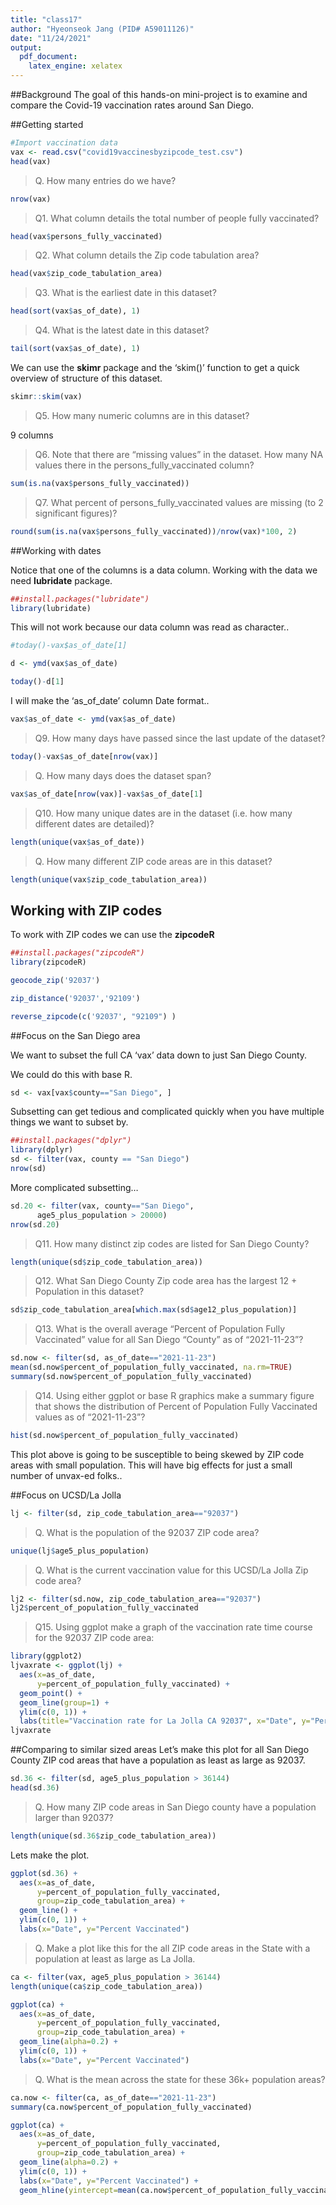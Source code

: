 ```yaml
---
title: "class17"
author: "Hyeonseok Jang (PID# A59011126)"
date: "11/24/2021"
output:
  pdf_document:
    latex_engine: xelatex
---
```


##Background
The goal of this hands-on mini-project is to examine and compare the Covid-19 vaccination rates around San Diego.

##Getting started
```r
#Import vaccination data
vax <- read.csv("covid19vaccinesbyzipcode_test.csv")
head(vax)
```

> Q. How many entries do we have?

```r
nrow(vax)
```

> Q1. What column details the total number of people fully vaccinated?

```r
head(vax$persons_fully_vaccinated)
```

> Q2. What column details the Zip code tabulation area?

```r
head(vax$zip_code_tabulation_area)
```

> Q3. What is the earliest date in this dataset?

```r
head(sort(vax$as_of_date), 1)
```

> Q4. What is the latest date in this dataset?

```r
tail(sort(vax$as_of_date), 1)
```

We can use the **skimr** package and the 'skim()' function to get a quick overview of structure of this dataset.

```r
skimr::skim(vax)
```

> Q5. How many numeric columns are in this dataset?

9 columns

> Q6. Note that there are “missing values” in the dataset. How many NA values there in the persons_fully_vaccinated column?

```r
sum(is.na(vax$persons_fully_vaccinated))
```

> Q7. What percent of persons_fully_vaccinated values are missing (to 2 significant figures)?

```r
round(sum(is.na(vax$persons_fully_vaccinated))/nrow(vax)*100, 2)
```

##Working with dates

Notice that one of the columns is a data column. Working with the data we need **lubridate** package.
```r
##install.packages("lubridate")
library(lubridate)
```

This will not work because our data column was read as character..
```r
#today()-vax$as_of_date[1]
```

```r
d <- ymd(vax$as_of_date)
```

```r
today()-d[1]
```

I will make the 'as_of_date' column Date format..
```r
vax$as_of_date <- ymd(vax$as_of_date)
```

> Q9. How many days have passed since the last update of the dataset?

```r
today()-vax$as_of_date[nrow(vax)]
```

> Q. How many days does the dataset span?

```r
vax$as_of_date[nrow(vax)]-vax$as_of_date[1]
```

> Q10. How many unique dates are in the dataset (i.e. how many different dates are detailed)?

```r
length(unique(vax$as_of_date))
```

> Q. How many different ZIP code areas are in this dataset?

```r
length(unique(vax$zip_code_tabulation_area))
```

## Working with ZIP codes
To work with ZIP codes we can use the **zipcodeR**
```r
##install.packages("zipcodeR")
library(zipcodeR)
```

```r
geocode_zip('92037')
```

```r
zip_distance('92037','92109')
```

```r
reverse_zipcode(c('92037', "92109") )
```

##Focus on the San Diego area

We want to subset the full CA 'vax' data down to just San Diego County.

We could do this with base R.
```r
sd <- vax[vax$county=="San Diego", ]
```

Subsetting can get tedious and complicated quickly when you have multiple things we want to subset by.
```r
##install.packages("dplyr")
library(dplyr)
sd <- filter(vax, county == "San Diego")
nrow(sd)
```

More complicated subsetting...
```r
sd.20 <- filter(vax, county=="San Diego",
      age5_plus_population > 20000)
nrow(sd.20)
```

> Q11. How many distinct zip codes are listed for San Diego County?

```r
length(unique(sd$zip_code_tabulation_area))
```

> Q12. What San Diego County Zip code area has the largest 12 + Population in this dataset?

```r
sd$zip_code_tabulation_area[which.max(sd$age12_plus_population)]
```

> Q13. What is the overall average “Percent of Population Fully Vaccinated” value for all San Diego “County” as of “2021-11-23”?

```r
sd.now <- filter(sd, as_of_date=="2021-11-23")
mean(sd.now$percent_of_population_fully_vaccinated, na.rm=TRUE)
summary(sd.now$percent_of_population_fully_vaccinated)
```

> Q14. Using either ggplot or base R graphics make a summary figure that shows the distribution of Percent of Population Fully Vaccinated values as of “2021-11-23”?

```r
hist(sd.now$percent_of_population_fully_vaccinated)
```
This plot above is going to be susceptible to being skewed by ZIP code areas with small population. This will have big effects for just a small number of unvax-ed folks..

##Focus on UCSD/La Jolla

```r
lj <- filter(sd, zip_code_tabulation_area=="92037")
```

> Q. What is the population of the 92037 ZIP code area?

```r
unique(lj$age5_plus_population)
```

> Q. What is the current vaccination value for this UCSD/La Jolla Zip code area?

```r
lj2 <- filter(sd.now, zip_code_tabulation_area=="92037")
lj2$percent_of_population_fully_vaccinated
```

> Q15. Using ggplot make a graph of the vaccination rate time course for the 92037 ZIP code area:

```r
library(ggplot2)
ljvaxrate <- ggplot(lj) +
  aes(x=as_of_date,
      y=percent_of_population_fully_vaccinated) +
  geom_point() +
  geom_line(group=1) +
  ylim(c(0, 1)) +
  labs(title="Vaccination rate for La Jolla CA 92037", x="Date", y="Percent Vaccinated")
ljvaxrate
```

##Comparing to similar sized areas
Let's make this plot for all San Diego County ZIP cod areas that have a population as least as large as 92037.
```r
sd.36 <- filter(sd, age5_plus_population > 36144)
head(sd.36)
```

> Q. How many ZIP code areas in San Diego county have a population larger than 92037?

```r
length(unique(sd.36$zip_code_tabulation_area))
```

Lets make the plot.
```r
ggplot(sd.36) +
  aes(x=as_of_date,
      y=percent_of_population_fully_vaccinated,
      group=zip_code_tabulation_area) +
  geom_line() +
  ylim(c(0, 1)) +
  labs(x="Date", y="Percent Vaccinated")
```

> Q. Make a plot like this for the all ZIP code areas in the State with a population at least as large as La Jolla.

```r
ca <- filter(vax, age5_plus_population > 36144)
length(unique(ca$zip_code_tabulation_area))
```

```r
ggplot(ca) +
  aes(x=as_of_date,
      y=percent_of_population_fully_vaccinated,
      group=zip_code_tabulation_area) +
  geom_line(alpha=0.2) +
  ylim(c(0, 1)) +
  labs(x="Date", y="Percent Vaccinated")
```

> Q. What is the mean across the state for these 36k+ population areas?

```r
ca.now <- filter(ca, as_of_date=="2021-11-23")
summary(ca.now$percent_of_population_fully_vaccinated)
```

```r
ggplot(ca) +
  aes(x=as_of_date,
      y=percent_of_population_fully_vaccinated,
      group=zip_code_tabulation_area) +
  geom_line(alpha=0.2) +
  ylim(c(0, 1)) +
  labs(x="Date", y="Percent Vaccinated") +
  geom_hline(yintercept=mean(ca.now$percent_of_population_fully_vaccinated), linetype=2, color="red")
```